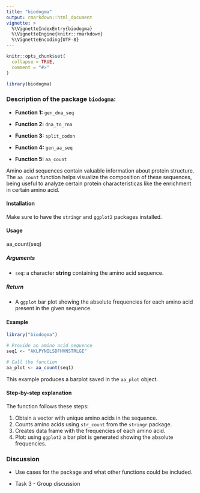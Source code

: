 ```yaml
---
title: "biodogma"
output: rmarkdown::html_document
vignette: >
  %\VignetteIndexEntry{biodogma}
  %\VignetteEngine{knitr::rmarkdown}
  %\VignetteEncoding{UTF-8}
---
```


```r
knitr::opts_chunk$set(
  collapse = TRUE,
  comment = "#>"
)
```

```r
library(biodogma)
```

### Description of the package `biodogma`:

-   **Function 1:** `gen_dna_seq`

-   **Function 2:** `dna_to_rna`

-   **Function 3:** `split_codon`

-   **Function 4:** `gen_aa_seq`

-   **Function 5:** `aa_count`

Amino acid sequences contain valuable information about protein structure. The `aa_count` function helps visualize the composition of these sequences, being useful to analyze certain protein characteristicas like the enrichment in certain amino acid.

#### Installation

Make sure to have the `stringr` and `ggplot2` packages installed.

#### Usage

aa_count(seq)

##### Arguments

-   `seq`: a character **string** containing the amino acid sequence.

##### Return

-   A `ggplot` bar plot showing the absolute frequencies for each amino acid present in the given sequence.

#### Example

```r
library("biodogma")

# Provide an amino acid sequence
seq1 <- "AKLPYNILSDFHVNSTRLGE"

# Call the function 
aa_plot <- aa_count(seq1)
```

This example produces a barplot saved in the `aa_plot` object.

#### Step-by-step explanation

The function follows these steps:

1.  Obtain a vector with unique amino acids in the sequence.
2.  Counts amino acids using `str_count` from the `stringr` package.
3.  Creates data frame with the frequencies of each amino acid.
4.  Plot: using `ggplot2` a bar plot is generated showing the absolute frequencies.

### Discussion

-   Use cases for the package and what other functions could be included.

-   Task 3 - Group discussion
